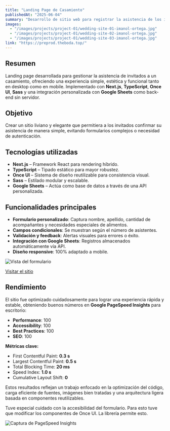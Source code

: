 ---
title: "Landing Page de Casamiento"
publishedAt: "2025-06-04"
summary: "Desarrollo de sitio web para registrar la asistencia de los invitados a un casamiento. Realizado con Next.js, TypeScript, Once UI, Sass y conectado a Google Sheets."
images:
  - "/images/projects/project-01/wedding-site-01-imanol-ortega.jpg"
  - "/images/projects/project-01/wedding-site-02-imanol-ortega.jpg"
  - "/images/projects/project-01/wedding-site-03-imanol-ortega.jpg"
link: "https://preprod.theboda.top/"
---

## Resumen

Landing page desarrollada para gestionar la asistencia de invitados a un casamiento, ofreciendo una experiencia simple, estética y funcional tanto en desktop como en mobile. Implementado con **Next.js**, **TypeScript**, **Once UI**, **Sass** y una integración personalizada con **Google Sheets** como back-end sin servidor.

## Objetivo

Crear un sitio liviano y elegante que permitiera a los invitados confirmar su asistencia de manera simple, evitando formularios complejos o necesidad de autenticación.

## Tecnologías utilizadas

- **Next.js** – Framework React para rendering híbrido.
- **TypeScript** – Tipado estático para mayor robustez.
- **Once UI** – Sistema de diseño reutilizable para consistencia visual.
- **Sass** – Estilado modular y escalable.
- **Google Sheets** – Actúa como base de datos a través de una API personalizada.

## Funcionalidades principales

- **Formulario personalizado**: Captura nombre, apellido, cantidad de acompañantes y necesidades especiales de alimentos.
- **Campos condicionales**: Se muestran según el número de asistentes.
- **Validación y feedback**: Alertas visuales para errores o éxito.
- **Integración con Google Sheets**: Registros almacenados automáticamente vía API.
- **Diseño responsive**: 100% adaptado a mobile.

![Vista del formulario](/images/projects/project-01/wedding-site-02-imanol-ortega.jpg)

[Visitar el sitio](https://preprod.theboda.top/)

## Rendimiento

El sitio fue optimizado cuidadosamente para lograr una experiencia rápida y estable, obteniendo buenos números en **Google PageSpeed Insights** para escritorio:

- **Performance**: 100
- **Accessibility**: 100
- **Best Practices**: 100
- **SEO**: 100

**Métricas clave:**

- First Contentful Paint: **0.3 s**
- Largest Contentful Paint: **0.5 s**
- Total Blocking Time: **20 ms**
- Speed Index: **1.0 s**
- Cumulative Layout Shift: **0**

Estos resultados reflejan un trabajo enfocado en la optimización del código, carga eficiente de fuentes, imágenes bien tratadas y una arquitectura ligera basada en componentes reutilizables.

Tuve especial cuidado con la accesibilidad del formulario. Para esto tuve que modificar los componentes de Once UI. La librería permite esto.

![Captura de PageSpeed Insights](/images/projects/project-01/wedding-site-04-imanol-ortega.jpg)
